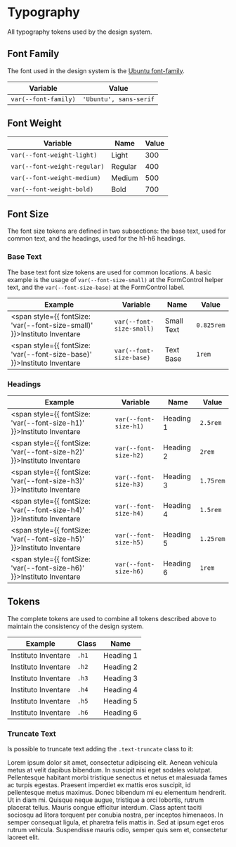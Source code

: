 
<Meta title="Tokens/Typography" />

# Typography

All typography tokens used by the design system.

## Font Family

The font used in the design system is the [Ubuntu font-family](https://fonts.google.com/specimen/Ubuntu).

| Variable               | Value                   |
| ---------------------- | ----------------------- |
| `var(--font-family)`   | `'Ubuntu', sans-serif`  |

## Font Weight

| Variable                     | Name    | Value     |
| ---------------------------- | ------- | --------- |
| `var(--font-weight-light)`   | Light   | 300       |
| `var(--font-weight-regular)` | Regular | 400       |
| `var(--font-weight-medium)`  | Medium  | 500       |
| `var(--font-weight-bold)`    | Bold    | 700       |

## Font Size

The font size tokens are defined in two subsections: the base text, used for common text, and the headings, used for the h1-h6 headings.

### Base Text

The base text font size tokens are used for common locations.
A basic example is the usage of `var(--font-size-small)` at the
<LinkTo kind="Inventare/FormControl" story="docs" >FormControl</LinkTo> helper text, and the `var(--font-size-base)` at the FormControl label.

| Example                                                                         | Variable                 | Name        | Value       |
| ------------------------------------------------------------------------------- | ------------------------ | ----------- | ----------- |
| <span style={{ fontSize: 'var(--font-size-small)' }}>Instituto Inventare</span> | `var(--font-size-small)` | Small Text  | `0.825rem`  |
| <span style={{ fontSize: 'var(--font-size-base)' }}>Instituto Inventare</span>  | `var(--font-size-base)`  | Text Base   | `1rem`      |

### Headings

| Example                                                                      | Variable              | Name       | Value       |
| ---------------------------------------------------------------------------- | --------------------- | ---------- | ----------- |
| <span style={{ fontSize: 'var(--font-size-h1)' }}>Instituto Inventare</span> | `var(--font-size-h1)` | Heading 1  | `2.5rem`    |
| <span style={{ fontSize: 'var(--font-size-h2)' }}>Instituto Inventare</span> | `var(--font-size-h2)` | Heading 2  | `2rem`      |
| <span style={{ fontSize: 'var(--font-size-h3)' }}>Instituto Inventare</span> | `var(--font-size-h3)` | Heading 3  | `1.75rem`   |
| <span style={{ fontSize: 'var(--font-size-h4)' }}>Instituto Inventare</span> | `var(--font-size-h4)` | Heading 4  | `1.5rem`    |
| <span style={{ fontSize: 'var(--font-size-h5)' }}>Instituto Inventare</span> | `var(--font-size-h5)` | Heading 5  | `1.25rem`   |
| <span style={{ fontSize: 'var(--font-size-h6)' }}>Instituto Inventare</span> | `var(--font-size-h6)` | Heading 6  | `1rem`      |


## Tokens

The complete tokens are used to combine all tokens described above to maintain the consistency of the design system.

| Example                                                           | Class      | Name       |
| ----------------------------------------------------------------- | ---------- | ---------- |
| <span className="h1 sb-unstyled">Instituto Inventare</span>       | `.h1`      | Heading 1  |
| <span className="h2 sb-unstyled">Instituto Inventare</span>       | `.h2`      | Heading 2  |
| <span className="h3 sb-unstyled">Instituto Inventare</span>       | `.h3`      | Heading 3  |
| <span className="h4 sb-unstyled">Instituto Inventare</span>       | `.h4`      | Heading 4  |
| <span className="h5 sb-unstyled">Instituto Inventare</span>       | `.h5`      | Heading 5  |
| <span className="h6 sb-unstyled">Instituto Inventare</span>       | `.h6`      | Heading 6  |

### Truncate Text

Is possible to truncate text adding the `.text-truncate` class to it:

<p style={{ width: 200 }} className="sb-unstyled text-truncate">Lorem ipsum dolor sit amet, consectetur adipiscing elit. Aenean vehicula metus at velit dapibus bibendum. In suscipit nisi eget sodales volutpat. Pellentesque habitant morbi tristique senectus et netus et malesuada fames ac turpis egestas. Praesent imperdiet ex mattis eros suscipit, id pellentesque metus maximus. Donec bibendum mi eu elementum hendrerit. Ut in diam mi. Quisque neque augue, tristique a orci lobortis, rutrum placerat tellus. Mauris congue efficitur interdum. Class aptent taciti sociosqu ad litora torquent per conubia nostra, per inceptos himenaeos. In semper consequat ligula, et pharetra felis mattis in. Sed at ipsum eget eros rutrum vehicula. Suspendisse mauris odio, semper quis sem et, consectetur laoreet elit.</p>
